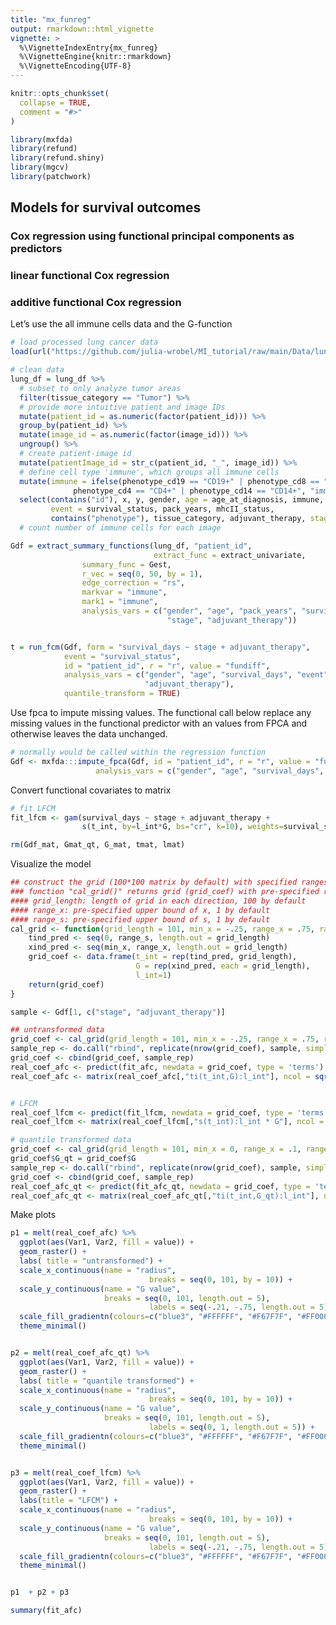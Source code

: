 ```yaml
---
title: "mx_funreg"
output: rmarkdown::html_vignette
vignette: >
  %\VignetteIndexEntry{mx_funreg}
  %\VignetteEngine{knitr::rmarkdown}
  %\VignetteEncoding{UTF-8}
---
```


```r
knitr::opts_chunk$set(
  collapse = TRUE,
  comment = "#>"
)
```

```r
library(mxfda)
library(refund)
library(refund.shiny)
library(mgcv)
library(patchwork)
```


## Models for survival outcomes

### Cox regression using functional principal components as predictors

### linear functional Cox regression

### additive functional Cox regression

Let's use the all immune cells data and the G-function

```r
# load processed lung cancer data
load(url("https://github.com/julia-wrobel/MI_tutorial/raw/main/Data/lung.RDA"))

# clean data
lung_df = lung_df %>%
  # subset to only analyze tumor areas
  filter(tissue_category == "Tumor") %>%
  # provide more intuitive patient and image IDs
  mutate(patient_id = as.numeric(factor(patient_id))) %>%
  group_by(patient_id) %>%
  mutate(image_id = as.numeric(factor(image_id))) %>%
  ungroup() %>%
  # create patient-image id
  mutate(patientImage_id = str_c(patient_id, "_", image_id)) %>%
  # define cell type 'immune', which groups all immune cells
  mutate(immune = ifelse(phenotype_cd19 == "CD19+" | phenotype_cd8 == "CD8+" |
              phenotype_cd4 == "CD4+" | phenotype_cd14 == "CD14+", "immune", "other")) %>%
  select(contains("id"), x, y, gender, age = age_at_diagnosis, immune, survival_days, 
         event = survival_status, pack_years, mhcII_status,
         contains("phenotype"), tissue_category, adjuvant_therapy, stage = stage_numeric) 
  # count number of immune cells for each image

Gdf = extract_summary_functions(lung_df, "patient_id",
                                extract_func = extract_univariate,
                summary_func = Gest,
                r_vec = seq(0, 50, by = 1),
                edge_correction = "rs",
                markvar = "immune",
                mark1 = "immune",
                analysis_vars = c("gender", "age", "pack_years", "survival_days", "event",
                                   "stage", "adjuvant_therapy"))


t = run_fcm(Gdf, form = "survival_days ~ stage + adjuvant_therapy",
            event = "survival_status",
            id = "patient_id", r = "r", value = "fundiff",
            analysis_vars = c("gender", "age", "survival_days", "event", "stage",
                              "adjuvant_therapy"),
            quantile_transform = TRUE)
```


Use fpca to impute missing values. The functional call below replace any missing values in the functional predictor with an values from FPCA and otherwise leaves the data unchanged.


```r
# normally would be called within the regression function
Gdf <- mxfda:::impute_fpca(Gdf, id = "patient_id", r = "r", value = "fundiff",
                   analysis_vars = c("gender", "age", "survival_days", "survival_status", "stage"))

```





Convert functional covariates to matrix

```r



# fit LFCM
fit_lfcm <- gam(survival_days ~ stage + adjuvant_therapy +
                s(t_int, by=l_int*G, bs="cr", k=10), weights=survival_status, data=Gdf, family=cox.ph())

rm(Gdf_mat, Gmat_qt, G_mat, tmat, lmat)
```


Visualize the model

```r
## construct the grid (100*100 matrix by default) with specified ranges
### function "cal_grid()" returns grid (grid_coef) with pre-specified range of x and s
#### grid_length: length of grid in each direction, 100 by default
#### range_x: pre-specified upper bound of x, 1 by default
#### range_s: pre-specified upper bound of s, 1 by default
cal_grid <- function(grid_length = 101, min_x = -.25, range_x = .75, range_s = 100){
    tind_pred <- seq(0, range_s, length.out = grid_length)
    xind_pred <- seq(min_x, range_x, length.out = grid_length)
    grid_coef <- data.frame(t_int = rep(tind_pred, grid_length),
                            G = rep(xind_pred, each = grid_length),
                            l_int=1)
    return(grid_coef)
}
```


```r
sample <- Gdf[1, c("stage", "adjuvant_therapy")]

## untransformed data
grid_coef <- cal_grid(grid_length = 101, min_x = -.25, range_x = .75, range_s = 100) ## range_x based on maximum of act_log_mat
sample_rep <- do.call("rbind", replicate(nrow(grid_coef), sample, simplify = FALSE))
grid_coef <- cbind(grid_coef, sample_rep)
real_coef_afc <- predict(fit_afc, newdata = grid_coef, type = 'terms')
real_coef_afc <- matrix(real_coef_afc[,"ti(t_int,G):l_int"], ncol = sqrt(nrow(grid_coef)), nrow = sqrt(nrow(grid_coef)), byrow = FALSE) # re-organize to matrix form


# LFCM
real_coef_lfcm <- predict(fit_lfcm, newdata = grid_coef, type = 'terms')
real_coef_lfcm <- matrix(real_coef_lfcm[,"s(t_int):l_int * G"], ncol = sqrt(nrow(grid_coef)), nrow = sqrt(nrow(grid_coef)), byrow = FALSE) # re-organize to matrix form

# quantile transformed data
grid_coef <- cal_grid(grid_length = 101, min_x = 0, range_x = .1, range_s = 100) ## range_x based on maximum of act_log_mat
grid_coef$G_qt = grid_coef$G
sample_rep <- do.call("rbind", replicate(nrow(grid_coef), sample, simplify = FALSE))
grid_coef <- cbind(grid_coef, sample_rep)
real_coef_afc_qt <- predict(fit_afc_qt, newdata = grid_coef, type = 'terms')
real_coef_afc_qt <- matrix(real_coef_afc_qt[,"ti(t_int,G_qt):l_int"], ncol = sqrt(nrow(grid_coef)), nrow = sqrt(nrow(grid_coef)), byrow = FALSE) # re-organize to matrix form
```




Make plots

```r
p1 = melt(real_coef_afc) %>% 
  ggplot(aes(Var1, Var2, fill = value)) +
  geom_raster() +
  labs( title = "untransformed") +
  scale_x_continuous(name = "radius",
                               breaks = seq(0, 101, by = 10)) +
  scale_y_continuous(name = "G value",
                     breaks = seq(0, 101, length.out = 5),
                               labels = seq(-.21, -.75, length.out = 5)) +
  scale_fill_gradientn(colours=c("blue3", "#FFFFFF", "#F67F7F", "#FF0000")) +
  theme_minimal() 


p2 = melt(real_coef_afc_qt) %>% 
  ggplot(aes(Var1, Var2, fill = value)) +
  geom_raster() +
  labs( title = "quantile transformed") +
  scale_x_continuous(name = "radius",
                               breaks = seq(0, 101, by = 10)) +
  scale_y_continuous(name = "G value",
                     breaks = seq(0, 101, length.out = 5),
                               labels = seq(0, 1, length.out = 5)) +
  scale_fill_gradientn(colours=c("blue3", "#FFFFFF", "#F67F7F", "#FF0000")) +
  theme_minimal() 


p3 = melt(real_coef_lfcm) %>% 
  ggplot(aes(Var1, Var2, fill = value)) +
  geom_raster() +
  labs(title = "LFCM") +
  scale_x_continuous(name = "radius",
                               breaks = seq(0, 101, by = 10)) +
  scale_y_continuous(name = "G value",
                     breaks = seq(0, 101, length.out = 5),
                               labels = seq(-.21, -.75, length.out = 5)) +
  scale_fill_gradientn(colours=c("blue3", "#FFFFFF", "#F67F7F", "#FF0000")) +
  theme_minimal() 


p1  + p2 + p3
```



```r
summary(fit_afc)
```

